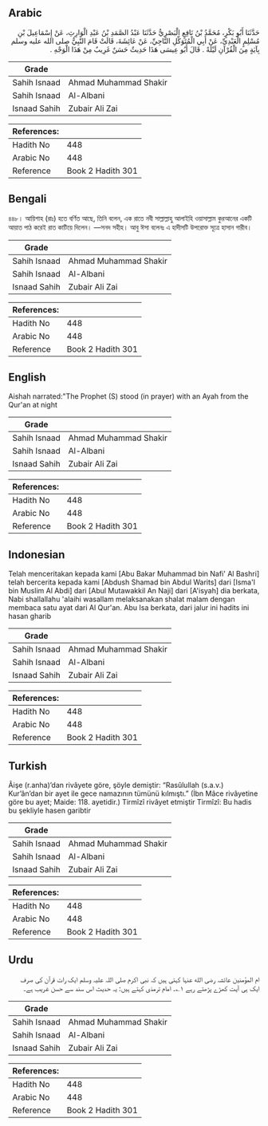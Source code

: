 ## Arabic


<div dir="rtl" lang="ar" style={{fontSize:'larger',backgroundColor:'#f8f9fa',padding:20}}>
حَدَّثَنَا أَبُو بَكْرٍ، مُحَمَّدُ بْنُ نَافِعٍ الْبَصْرِيُّ حَدَّثَنَا عَبْدُ الصَّمَدِ بْنُ عَبْدِ الْوَارِثِ، عَنْ إِسْمَاعِيلَ بْنِ مُسْلِمٍ الْعَبْدِيِّ، عَنْ أَبِي الْمُتَوَكِّلِ النَّاجِيِّ، عَنْ عَائِشَةَ، قَالَتْ قَامَ النَّبِيُّ صلى الله عليه وسلم بِآيَةٍ مِنَ الْقُرْآنِ لَيْلَةً ‏.‏ قَالَ أَبُو عِيسَى هَذَا حَدِيثٌ حَسَنٌ غَرِيبٌ مِنْ هَذَا الْوَجْهِ ‏.‏
</div>
<div style={{backgroundColor:'#f8f9fa',padding:20, marginBottom: 10}}><table> <thead> <tr> <th>Grade</th> <th></th> </tr> </thead> <tbody> <tr><td>Sahih Isnaad</td><td>Ahmad Muhammad Shakir</td></tr><tr><td>Sahih Isnaad</td><td>Al-Albani</td></tr><tr><td>Isnaad Sahih</td><td>Zubair Ali Zai</td></tr></tbody></table><table> <thead> <tr> <th>References:</th> <th></th> </tr> </thead> <tbody><tr><td>Hadith No</td><td>448</td></tr><tr><td>Arabic No</td><td>448</td></tr><tr><td>Reference</td><td>Book 2 Hadith 301</td></tr></tbody></table></div>

## Bengali


<div dir="ltr" lang="bn" style={{fontSize:'larger',backgroundColor:'#f8f9fa',padding:20}}>
৪৪৮। আয়িশাহ (রাঃ) হতে বর্ণিত আছে, তিনি বলেন, এক রাতে নবী সাল্লাল্লাহু আলাইহি ওয়াসাল্লাম কুরআনের একটি আয়াত পাঠ করেই রাত কাটিয়ে দিলেন। —সনদ সহীহ। আবু ঈসা বলেনঃ এ হাদীসটি উপরোক্ত সূত্রে হাসান গারীব।
</div>
<div style={{backgroundColor:'#f8f9fa',padding:20, marginBottom: 10}}><table> <thead> <tr> <th>Grade</th> <th></th> </tr> </thead> <tbody> <tr><td>Sahih Isnaad</td><td>Ahmad Muhammad Shakir</td></tr><tr><td>Sahih Isnaad</td><td>Al-Albani</td></tr><tr><td>Isnaad Sahih</td><td>Zubair Ali Zai</td></tr></tbody></table><table> <thead> <tr> <th>References:</th> <th></th> </tr> </thead> <tbody><tr><td>Hadith No</td><td>448</td></tr><tr><td>Arabic No</td><td>448</td></tr><tr><td>Reference</td><td>Book 2 Hadith 301</td></tr></tbody></table></div>

## English


<div dir="ltr" lang="en" style={{fontSize:'larger',backgroundColor:'#f8f9fa',padding:20}}>
Aishah narrated:"The Prophet (S) stood (in prayer) with an Ayah from the Qur'an at night
</div>
<div style={{backgroundColor:'#f8f9fa',padding:20, marginBottom: 10}}><table> <thead> <tr> <th>Grade</th> <th></th> </tr> </thead> <tbody> <tr><td>Sahih Isnaad</td><td>Ahmad Muhammad Shakir</td></tr><tr><td>Sahih Isnaad</td><td>Al-Albani</td></tr><tr><td>Isnaad Sahih</td><td>Zubair Ali Zai</td></tr></tbody></table><table> <thead> <tr> <th>References:</th> <th></th> </tr> </thead> <tbody><tr><td>Hadith No</td><td>448</td></tr><tr><td>Arabic No</td><td>448</td></tr><tr><td>Reference</td><td>Book 2 Hadith 301</td></tr></tbody></table></div>

## Indonesian


<div dir="ltr" lang="id" style={{fontSize:'larger',backgroundColor:'#f8f9fa',padding:20}}>
Telah menceritakan kepada kami [Abu Bakar Muhammad bin Nafi' Al Bashri] telah bercerita kepada kami [Abdush Shamad bin Abdul Warits] dari [Isma'I bin Muslim Al Abdi] dari [Abul Mutawakkil An Naji] dari [A'isyah] dia berkata, Nabi shallallahu 'alaihi wasallam melaksanakan shalat malam dengan membaca satu ayat dari Al Qur'an. Abu Isa berkata, dari jalur ini hadits ini hasan gharib
</div>
<div style={{backgroundColor:'#f8f9fa',padding:20, marginBottom: 10}}><table> <thead> <tr> <th>Grade</th> <th></th> </tr> </thead> <tbody> <tr><td>Sahih Isnaad</td><td>Ahmad Muhammad Shakir</td></tr><tr><td>Sahih Isnaad</td><td>Al-Albani</td></tr><tr><td>Isnaad Sahih</td><td>Zubair Ali Zai</td></tr></tbody></table><table> <thead> <tr> <th>References:</th> <th></th> </tr> </thead> <tbody><tr><td>Hadith No</td><td>448</td></tr><tr><td>Arabic No</td><td>448</td></tr><tr><td>Reference</td><td>Book 2 Hadith 301</td></tr></tbody></table></div>

## Turkish


<div dir="ltr" lang="tr" style={{fontSize:'larger',backgroundColor:'#f8f9fa',padding:20}}>
Âişe (r.anha)’dan rivâyete göre, şöyle demiştir: “Rasûlullah (s.a.v.) Kur’ân’dan bir ayet ile gece namazının tümünü kılmıştı.” (İbn Mâce rivâyetine göre bu ayet; Maide: 118. ayetidir.) Tirmîzî rivâyet etmiştir Tirmîzî: Bu hadis bu şekliyle hasen garibtir
</div>
<div style={{backgroundColor:'#f8f9fa',padding:20, marginBottom: 10}}><table> <thead> <tr> <th>Grade</th> <th></th> </tr> </thead> <tbody> <tr><td>Sahih Isnaad</td><td>Ahmad Muhammad Shakir</td></tr><tr><td>Sahih Isnaad</td><td>Al-Albani</td></tr><tr><td>Isnaad Sahih</td><td>Zubair Ali Zai</td></tr></tbody></table><table> <thead> <tr> <th>References:</th> <th></th> </tr> </thead> <tbody><tr><td>Hadith No</td><td>448</td></tr><tr><td>Arabic No</td><td>448</td></tr><tr><td>Reference</td><td>Book 2 Hadith 301</td></tr></tbody></table></div>

## Urdu


<div dir="rtl" lang="ur" style={{fontSize:'larger',backgroundColor:'#f8f9fa',padding:20}}>
ام المؤمنین عائشہ رضی الله عنہا کہتی ہیں کہ نبی اکرم صلی اللہ علیہ وسلم ایک رات قرآن کی صرف ایک ہی آیت کھڑے پڑھتے رہے ۱؎۔ امام ترمذی کہتے ہیں: یہ حدیث اس سند سے حسن غریب ہے۔
</div>
<div style={{backgroundColor:'#f8f9fa',padding:20, marginBottom: 10}}><table> <thead> <tr> <th>Grade</th> <th></th> </tr> </thead> <tbody> <tr><td>Sahih Isnaad</td><td>Ahmad Muhammad Shakir</td></tr><tr><td>Sahih Isnaad</td><td>Al-Albani</td></tr><tr><td>Isnaad Sahih</td><td>Zubair Ali Zai</td></tr></tbody></table><table> <thead> <tr> <th>References:</th> <th></th> </tr> </thead> <tbody><tr><td>Hadith No</td><td>448</td></tr><tr><td>Arabic No</td><td>448</td></tr><tr><td>Reference</td><td>Book 2 Hadith 301</td></tr></tbody></table></div>